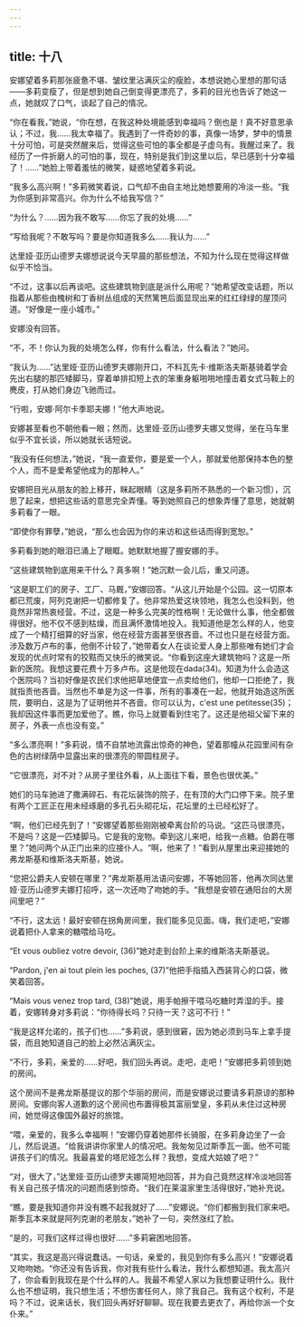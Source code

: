 ```yaml
---
---
---
```

title: 十八
---




安娜望着多莉那张疲惫不堪、皱纹里沾满灰尘的瘦脸，本想说她心里想的那句话——多莉变瘦了，但是想到她自己倒变得更漂亮了，多莉的目光也告诉了她这一点，她就叹了口气，谈起了自己的情况。

“你在看我，”她说，“你在想，在我这种处境能感到幸福吗？倒也是！真不好意思承认；不过，我……我太幸福了。我遇到了一件奇妙的事，真像一场梦，梦中的情景十分可怕，可是突然醒来后，觉得这些可怕的事全都是子虚乌有。我醒过来了。我经历了一件折磨人的可怕的事，现在，特别是我们到这里以后，早已感到十分幸福了！……”她脸上带着羞怯的微笑，疑惑地望着多莉说。

“我多么高兴啊！”多莉微笑着说，口气却不由自主地比她想要用的冷淡一些。“我为你感到非常高兴。你为什么不给我写信？”

“为什么？……因为我不敢写……你忘了我的处境……”

“写给我呢？不敢写吗？要是你知道我多么……我认为……”

达里娅·亚历山德罗夫娜想说说今天早晨的那些想法，不知为什么现在觉得这样做似乎不恰当。

“不过，这事以后再谈吧。这些建筑物到底是派什么用呢？”她希望改变话题，所以指着从那些由槐树和丁香树丛组成的天然篱笆后面显现出来的红红绿绿的屋顶问道。“好像是一座小城市。”

安娜没有回答。

“不，不！你认为我的处境怎么样，你有什么看法，什么看法？”她问。

“我认为……”达里娅·亚历山德罗夫娜刚开口，不料瓦先卡·维斯洛夫斯基骑着学会先出右腿的那匹矮脚马，穿着单排扣短上衣的笨重身躯啪啪地撞击着女式马鞍上的麂皮，打从她们身边飞驰而过。

“行啦，安娜·阿尔卡季耶夫娜！”他大声地说。

安娜甚至看也不朝他看一眼；然而，达里娅·亚历山德罗夫娜又觉得，坐在马车里似乎不宜长谈，所以她就长话短说。

“我没有任何想法，”她说，“我一直爱你，要是爱一个人，那就爱他那保持本色的整个人，而不是爱希望他成为的那种人。”

安娜把目光从朋友的脸上移开，眯起眼睛（这是多莉所不熟悉的一个新习惯），沉思了起来，想把这些话的意思完全弄懂。等到她照自己的想象弄懂了意思，她就朝多莉看了一眼。

“即使你有罪孽，”她说，“那么也会因为你的来访和这些话而得到宽恕。”

多莉看到她的眼泪已涌上了眼眶。她默默地握了握安娜的手。

“这些建筑物到底用来干什么？真多啊！”她沉默一会儿后，重又问道。

“这是职工们的房子、工厂、马厩，”安娜回答。“从这儿开始是个公园。这一切原本都已荒废，阿列克谢把一切都修复了。他非常热爱这块领地，我怎么也没料到，他竟然非常热衷经营。不过，这是一种多么完美的性格啊！无论做什么事，他全都做得很好。他不仅不感到枯燥，而且满怀激情地投入。我知道他是怎么样的人，他变成了一个精打细算的好当家，他在经营方面甚至很吝啬。不过也只是在经营方面。涉及数万卢布的事，他倒不计较了，”她带着女人在谈论爱人身上那些唯有她们才会发现的优点时常有的狡黠而又快乐的微笑说。“你看到这座大建筑物吗？这是一所新的医院。我想这要花费十万多卢布。这是他现在dada(34)。知道为什么会造这个医院吗？当初好像是农民们求他把草地便宜一点卖给他们，他却一口拒绝了，我就指责他吝啬。当然也不单是为这一件事，所有的事凑在一起，他就开始造这所医院，要明白，这是为了证明他并不吝啬。你可以认为，c'est une petitesse(35)；我却因这件事而更加爱他了。瞧，你马上就要看到住宅了。这还是他祖父留下来的房子，外表一点也没有变。”

“多么漂亮啊！”多莉说，情不自禁地流露出惊奇的神色，望着那幢从花园里间有杂色的古树绿荫中显露出来的很漂亮的带圆柱房子。

“它很漂亮，对不对？从房子里往外看，从上面往下看，景色也很优美。”

她们的马车驰进了撒满碎石、有花坛装饰的院子，在有顶的大门口停下来。院子里有两个工匠正在用未经琢磨的多孔石头砌花坛，花坛里的土已经松好了。

“啊，他们已经先到了！”安娜望着那些刚刚被牵离台阶的马说。“这匹马很漂亮，不是吗？这是一匹矮脚马。它是我的宠物。牵到这儿来吧，给我一点糖。伯爵在哪里？”她问两个从正门出来的应接仆人。“啊，他来了！”看到从屋里出来迎接她的弗龙斯基和维斯洛夫斯基，她说。

“您把公爵夫人安顿在哪里？”弗龙斯基用法语问安娜，不等她回答，他再次同达里娅·亚历山德罗夫娜打招呼，这一次还吻了吻她的手。“我想是安顿在通阳台的大房间里吧？”

“不行，这太远！最好安顿在拐角房间里，我们能多见见面。嗨，我们走吧，”安娜说着把仆人拿来的糖喂给马吃。

“Et vous oubliez votre devoir, (36)”她对走到台阶上来的维斯洛夫斯基说。

“Pardon, j'en ai tout plein les poches, (37)”他把手指插入西装背心的口袋，微笑着回答。

“Mais vous venez trop tard, (38)”她说，用手帕擦干喂马吃糖时弄湿的手。接着，安娜转身对多莉说：“你待得长吗？只待一天？这可不行！”

“我是这样允诺的，孩子们也……”多莉说，感到很窘，因为她必须到马车上拿手提袋，而且她知道自己的脸上必然沾满灰尘。

“不行，多莉，亲爱的……好吧，我们回头再说。走吧，走吧！”安娜把多莉领到她的房间。

这个房间不是弗龙斯基提议的那个华丽的房间，而是安娜说过要请多莉原谅的那种房间。安娜向客人道歉的这个房间也布置得极其富丽堂皇，多莉从未住过这种房间，她觉得这像国外最好的旅馆。

“喂，亲爱的，我多么幸福啊！”安娜仍穿着她那件长骑服，在多莉身边坐了一会儿，然后说道。“给我讲讲你家里人的情况吧。我匆匆见过斯季瓦一面。他不可能讲孩子们的情况。我最喜爱的塔尼娅怎么样？我想，变成大姑娘了吧？”

“对，很大了，”达里娅·亚历山德罗夫娜简短地回答，并为自己竟然这样冷淡地回答有关自己孩子情况的问题而感到惊奇。“我们在莱温家里生活得很好，”她补充说。

“瞧，要是我知道你并没有瞧不起我就好了……”安娜说。“你们都搬到我们家来吧。斯季瓦本来就是阿列克谢的老朋友，”她补了一句，突然涨红了脸。

“是的，可我们这样过得也很好……”多莉窘困地回答。

“其实，我这是高兴得说蠢话。一句话，亲爱的，我见到你有多么高兴！”安娜说着又吻吻她。“你还没有告诉我，你对我有些什么看法，我什么都想知道。我太高兴了，你会看到我现在是个什么样的人。我最不希望人家以为我想要证明什么。我什么也不想证明，我只想生活；不想伤害任何人，除了我自己。我有这个权利，不是吗？不过，说来话长，我们回头再好好聊聊。现在我要去更衣了，再给你派一个女仆来。”